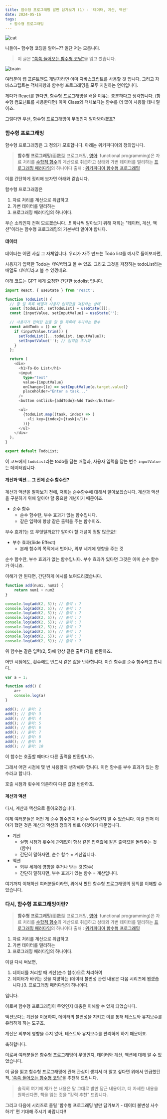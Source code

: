 ```yaml
---
title: 함수형 프로그래밍 발만 담가보기 (1) - '데이터, 계산, 액션'
date: 2024-05-16
tags:
  - 함수형 프로그래밍
---
```



![cat](./Pastedimage20240403230054.png)

니들이~ 함수형 코딩을 알어~??
일단 저는 모릅니다.

> 이 글은 ["쏙쏙 들어오는 함수형 코딩"](https://product.kyobobook.co.kr/detail/S000001952246)을 읽고 썼습니다.

![brain](Pastedimage20240403230209.png)

여러분이 웹 프론트엔드 개발자라면 아마 자바스크립트를 사용할 것 입니다.
그리고 자바스크립트는 객체지향과 함수형 프로그래밍을 모두 지원하는 언어입니다.

게다가 React를 한다면, 함수형 프로그래밍을 배울 이유는 충분하다고 생각합니다.
(함수형 컴포넌트를 사용한다면) 아마 Class와 객체보다는 함수를 더 많이 사용할 테니 말이죠.

그렇다면 우선, 함수형 프로그래밍이 무엇인지 알아봐야겠죠?
### 함수형 프로그래밍

함수형 프로그래밍은 그 정의가 모호합니다. 아래는 위키피디아의 정의입니다.

> **함수형 프로그래밍**(函數型 프로그래밍, [영어](https://ko.wikipedia.org/wiki/%EC%98%81%EC%96%B4 "영어"): functional programming)은 자료 처리를 [수학적 함수](https://ko.wikipedia.org/wiki/%ED%95%A8%EC%88%98 "함수")의 계산으로 취급하고 상태와 가변 데이터를 멀리하는 [프로그래밍 패러다임](https://ko.wikipedia.org/wiki/%ED%94%84%EB%A1%9C%EA%B7%B8%EB%9E%98%EB%B0%8D_%ED%8C%A8%EB%9F%AC%EB%8B%A4%EC%9E%84 "프로그래밍 패러다임")의 하나이다
> 출처 : [위키피디아 함수형 프로그래밍](https://ko.wikipedia.org/wiki/%ED%95%A8%EC%88%98%ED%98%95_%ED%94%84%EB%A1%9C%EA%B7%B8%EB%9E%98%EB%B0%8D)

이를 간단하게 정리해 보자면 아래와 같습니다.

함수형 프로그래밍은

1. 자료 처리를 계산으로 취급하고
2. 가변 데이터를 멀리하는
3. 프로그래밍 패러다임의 하나이다.

무슨 소리인지 전혀 모르겠습니다…!!
하나씩 알아보기 위해 저희는 "데이터, 계산, 액션"이라는 함수형 프로그래밍의 기본부터 알아야 합니다.
#### 데이터

데이터는 어떤 사실 그 자체입니다.
우리가 자주 만드는 Todo list를 예시로 들어보자면,

사용자가 입력한 Todo는 *데이터*라고 볼 수 있죠.
그리고 그것을 저장하는 todoList라는 배열도 *데이터*라고 볼 수 있겠네요.

아래 코드는 GPT 에게 요청한 간단한 todolist 입니다.

```ts
import React, { useState } from 'react';

function TodoList() {
  // 할 일 목록 배열과 사용자 입력값을 저장하는 상태
  const [todoList, setTodoList] = useState([]);
  const [inputValue, setInputValue] = useState('');

  // 사용자가 입력한 값을 할 일 목록에 추가하는 함수
  const addTodo = () => {
    if (inputValue.trim()) {
      setTodoList([...todoList, inputValue]);
      setInputValue(''); // 입력값 초기화
    }
  };

  return (
    <div>
      <h1>To-Do List</h1>
      <input
        type="text"
        value={inputValue}
        onChange={(e) => setInputValue(e.target.value)}
        placeholder="Enter a task..."
      />
      <button onClick={addTodo}>Add Task</button>

      <ul>
        {todoList.map((task, index) => (
          <li key={index}>{task}</li>
        ))}
      </ul>
    </div>
  );
}

export default TodoList;
```

이 코드에서 `todoList`라는 todo를 담는 배열과,
사용자 입력을 담는 변수 `inputValue`는 데이터입니다.
#### 계산과 액션... 그 전에 순수 함수란?

계산과 액션을 알아보기 전에, 저희는 순수함수에 대해서 알아보겠습니다.
계산과 액션을 구분하기 위해 알아야 할 중요한 개념이기 때문이죠.

- 순수 함수
	- 순수 함수란, 부수 효과가 없는 함수입니다.
	- 같은 입력에 항상 같은 출력을 주는 함수이죠.

부수 효과?는 또 무엇일까요??
알아야 할 개념이 정말 많군요!!

- 부수 효과(Side Effect)
	- 본래 함수의 목적에서 벗어나, 외부 세계에 영향을 주는 것

순수 함수란, 부수 효과가 없는 함수입니다.
부수 효과가 있다면 그것은 이미 순수 함수가 아니죠.

이해가 안 된다면, 간단하게 예시를 보여드리겠습니다.

```js
function add(num1, num2) {
	return num1 + num2
}

console.log(add(2, 5)); // 출력 : 7
console.log(add(2, 5)); // 출력 : 7
console.log(add(2, 5)); // 출력 : 7
console.log(add(2, 5)); // 출력 : 7
console.log(add(2, 5)); // 출력 : 7
console.log(add(2, 5)); // 출력 : 7
console.log(add(2, 5)); // 출력 : 7
console.log(add(2, 5)); // 출력 : 7
console.log(add(2, 5)); // 출력 : 7
```

위 함수는 같은 입력(2, 5)에 항상 같은 출력(7)을 반환하죠.

어떤 시점에도, 횟수에도 반드시 같은 값을 반환합니다.
이런 함수를 순수 함수라고 합니다.

```js
var a = 1;

function add() {
	a++
	console.log(a)
}

add(); // 출력: 2
add(); // 출력: 3
add(); // 출력: 4
add(); // 출력: 5
add(); // 출력: 6
add(); // 출력: 7
add(); // 출력: 8
add(); // 출력: 9
add(); // 출력: 10
```

이 함수는 호출할 때마다 다른 출력을 반환합니다.

그래서 어떤 시점에 몇 번 사용할지 생각해야 합니다.
이런 함수를 부수 효과가 있는 함수라고 합니다.

호출 시점과 횟수에 의존하여 다른 값을 반환하죠.
#### 계산과 액션

다시, 계산과 액션으로 돌아오겠습니다.

이제 여러분들은 어떤 게 순수 함수인지 비순수 함수인지 알 수 있습니다.
이걸 먼저 이야기 했던 것은 계산과 액션의 정의가 바로 이것이기 때문입니다.

- 계산
	- 실행 시점과 횟수에 관계없이 항상 같은 입력값에 같은 출력값을 돌려주는 것(함수)
	- 간단히 말하자면, 순수 함수 = 계산입니다.
- 액션
	- 외부 세계에 영향을 주거나 받는 것(함수)
	- 간단히 말하자면, 부수 효과가 있는 함수 = 계산입니다.

여기까지 이해하신 여러분들이라면, 위에서 봤던 함수형 프로그래밍의 정의를 이해할 수 있습니다.
### 다시, 함수형 프로그래밍이란?

> **함수형 프로그래밍**(函數型 프로그래밍, [영어](https://ko.wikipedia.org/wiki/%EC%98%81%EC%96%B4 "영어"): functional programming)은 자료 처리를 [수학적 함수](https://ko.wikipedia.org/wiki/%ED%95%A8%EC%88%98 "함수")의 계산으로 취급하고 상태와 가변 데이터를 멀리하는 [프로그래밍 패러다임](https://ko.wikipedia.org/wiki/%ED%94%84%EB%A1%9C%EA%B7%B8%EB%9E%98%EB%B0%8D_%ED%8C%A8%EB%9F%AC%EB%8B%A4%EC%9E%84 "프로그래밍 패러다임")의 하나이다
> 출처 : [위키피디아 함수형 프로그래밍](https://ko.wikipedia.org/wiki/%ED%95%A8%EC%88%98%ED%98%95_%ED%94%84%EB%A1%9C%EA%B7%B8%EB%9E%98%EB%B0%8D)

1. 자료 처리를 계산으로 취급하고
2. 가변 데이터를 멀리하는
3. 프로그래밍 패러다임의 하나이다.

이걸 다시 써보면,

1. 데이터를 처리할 때 계산(순수 함수)으로 처리하여
2. 데이터가 바뀌는 것을 지양하는 (데이터 불변성 관련 내용은 다음 시리즈에 뵙겠습니다.)3. 프로그래밍 패러다임의 하나이다.

입니다.

이로써 함수형 프로그래밍이 무엇인지 대충은 이해할 수 있게 되었습니다.

액션보다는 계산을 이용하여, 데이터의 불변성을 지키고
이를 통해 테스트와 유지보수를 유리하게 하는 도구죠.

계산은 외부에 영향을 주지 않아, 테스트와 유지보수를 편리하게 하기 때문이죠.

축하합니다.

이로써 여러분들은 함수형 프로그래밍이 무엇인지,
데이터와 계산, 액션에 대해 알 수 있었습니다.

이 글을 읽고 함수형 프로그래밍에 관해 관심이 생겨서
더 알고 싶다면 위에서 언급했던 책, ['쏙쏙 들어오는 함수형 코딩'](https://product.kyobobook.co.kr/detail/S000001952246)을 추천해 드립니다.

> 솔직히 여기에 제가 쓴 내용은 말 그대로 발만 담근 내용이고,
> 더 자세한 내용을 원하신다면, 책을 읽는 것을 "강력 추천" 드립니다.

그리고 다음에 시리즈로 올릴 '함수형 프로그래밍 발만 담가보기 - 데이터 불변성 사수하기' 편 기대해 주시기 바랍니다!!